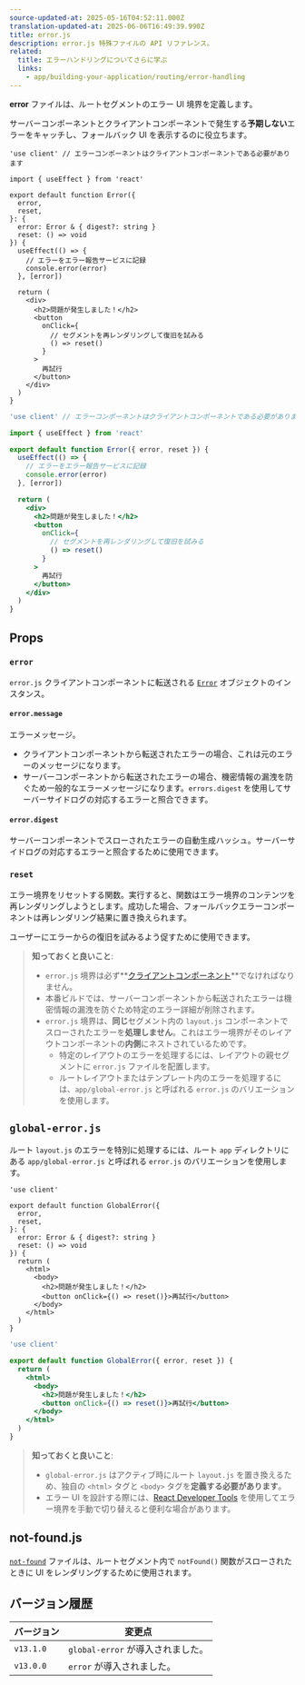 ```yaml
---
source-updated-at: 2025-05-16T04:52:11.000Z
translation-updated-at: 2025-06-06T16:49:39.990Z
title: error.js
description: error.js 特殊ファイルの API リファレンス。
related:
  title: エラーハンドリングについてさらに学ぶ
  links:
    - app/building-your-application/routing/error-handling
---
```


**error** ファイルは、ルートセグメントのエラー UI 境界を定義します。

サーバーコンポーネントとクライアントコンポーネントで発生する**予期しない**エラーをキャッチし、フォールバック UI を表示するのに役立ちます。

```tsx filename="app/dashboard/error.tsx" switcher
'use client' // エラーコンポーネントはクライアントコンポーネントである必要があります

import { useEffect } from 'react'

export default function Error({
  error,
  reset,
}: {
  error: Error & { digest?: string }
  reset: () => void
}) {
  useEffect(() => {
    // エラーをエラー報告サービスに記録
    console.error(error)
  }, [error])

  return (
    <div>
      <h2>問題が発生しました！</h2>
      <button
        onClick={
          // セグメントを再レンダリングして復旧を試みる
          () => reset()
        }
      >
        再試行
      </button>
    </div>
  )
}
```

```jsx filename="app/dashboard/error.js" switcher
'use client' // エラーコンポーネントはクライアントコンポーネントである必要があります

import { useEffect } from 'react'

export default function Error({ error, reset }) {
  useEffect(() => {
    // エラーをエラー報告サービスに記録
    console.error(error)
  }, [error])

  return (
    <div>
      <h2>問題が発生しました！</h2>
      <button
        onClick={
          // セグメントを再レンダリングして復旧を試みる
          () => reset()
        }
      >
        再試行
      </button>
    </div>
  )
}
```

## Props

### `error`

`error.js` クライアントコンポーネントに転送される [`Error`](https://developer.mozilla.org/docs/Web/JavaScript/Reference/Global_Objects/Error) オブジェクトのインスタンス。

#### `error.message`

エラーメッセージ。

- クライアントコンポーネントから転送されたエラーの場合、これは元のエラーのメッセージになります。
- サーバーコンポーネントから転送されたエラーの場合、機密情報の漏洩を防ぐため一般的なエラーメッセージになります。`errors.digest` を使用してサーバーサイドログの対応するエラーと照合できます。

#### `error.digest`

サーバーコンポーネントでスローされたエラーの自動生成ハッシュ。サーバーサイドログの対応するエラーと照合するために使用できます。

### `reset`

エラー境界をリセットする関数。実行すると、関数はエラー境界のコンテンツを再レンダリングしようとします。成功した場合、フォールバックエラーコンポーネントは再レンダリング結果に置き換えられます。

ユーザーにエラーからの復旧を試みるよう促すために使用できます。

> **知っておくと良いこと**:
>
> - `error.js` 境界は必ず**[クライアントコンポーネント](/docs/app/building-your-application/rendering/client-components)**でなければなりません。
> - 本番ビルドでは、サーバーコンポーネントから転送されたエラーは機密情報の漏洩を防ぐため特定のエラー詳細が削除されます。
> - `error.js` 境界は、**同じ**セグメント内の `layout.js` コンポーネントでスローされたエラーを**処理しません**。これはエラー境界がそのレイアウトコンポーネントの**内側**にネストされているためです。
>   - 特定のレイアウトのエラーを処理するには、レイアウトの親セグメントに `error.js` ファイルを配置します。
>   - ルートレイアウトまたはテンプレート内のエラーを処理するには、`app/global-error.js` と呼ばれる `error.js` のバリエーションを使用します。

## `global-error.js`

ルート `layout.js` のエラーを特別に処理するには、ルート `app` ディレクトリにある `app/global-error.js` と呼ばれる `error.js` のバリエーションを使用します。

```tsx filename="app/global-error.tsx" switcher
'use client'

export default function GlobalError({
  error,
  reset,
}: {
  error: Error & { digest?: string }
  reset: () => void
}) {
  return (
    <html>
      <body>
        <h2>問題が発生しました！</h2>
        <button onClick={() => reset()}>再試行</button>
      </body>
    </html>
  )
}
```

```jsx filename="app/global-error.js" switcher
'use client'

export default function GlobalError({ error, reset }) {
  return (
    <html>
      <body>
        <h2>問題が発生しました！</h2>
        <button onClick={() => reset()}>再試行</button>
      </body>
    </html>
  )
}
```

> **知っておくと良いこと**:
>
> - `global-error.js` はアクティブ時にルート `layout.js` を置き換えるため、独自の `<html>` タグと `<body>` タグを**定義する必要があります**。
> - エラー UI を設計する際には、[React Developer Tools](https://react.dev/learn/react-developer-tools) を使用してエラー境界を手動で切り替えると便利な場合があります。

## not-found.js

[`not-found`](https://nextjs.org/docs/app/api-reference/file-conventions/not-found) ファイルは、ルートセグメント内で `notFound()` 関数がスローされたときに UI をレンダリングするために使用されます。

## バージョン履歴

| バージョン   | 変更点                     |
| --------- | -------------------------- |
| `v13.1.0` | `global-error` が導入されました。 |
| `v13.0.0` | `error` が導入されました。        |